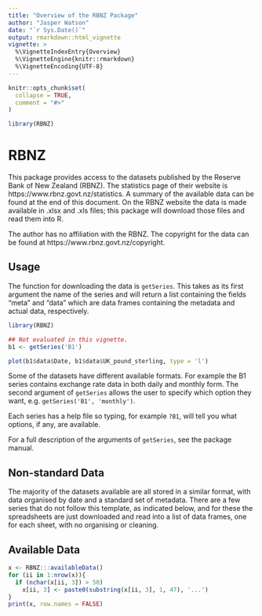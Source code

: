 ```yaml
---
title: "Overview of the RBNZ Package"
author: "Jasper Watson"
date: "`r Sys.Date()`"
output: rmarkdown::html_vignette
vignette: >
  %\VignetteIndexEntry{Overview}
  %\VignetteEngine{knitr::rmarkdown}
  %\VignetteEncoding{UTF-8}
---
```


```r
knitr::opts_chunk$set(
  collapse = TRUE,
  comment = "#>"
)
```

```r

library(RBNZ)

```

# RBNZ

This package provides access to the datasets published by the Reserve Bank of New Zealand (RBNZ). The statistics page of their website is https://www.rbnz.govt.nz/statistics. A summary of the available data can be found at the end of this document. On the RBNZ website the data is made available in .xlsx and .xls files; this package will download those files and read them into R.

The author has no affiliation with the RBNZ. The copyright for the data can be found at https://www.rbnz.govt.nz/copyright.

## Usage

The function for downloading the data is `getSeries`. This takes as its first argument the name of the series and will return a list containing the fields "meta" and "data" which are data frames containing the metadata and actual data, respectively.

```r
library(RBNZ)

## Not evaluated in this vignette.
b1 <- getSeries('B1')

plot(b1$data$Date, b1$data$UK_pound_sterling, type = 'l')
```

Some of the datasets have different available formats. For example the B1 series contains exchange rate data in both daily and monthly form. The second argument of `getSeries` allows the user to specify which option they want, e.g. `getSeries('B1', 'monthly')`.

Each series has a help file so typing, for example `?B1`, will tell you what options, if any, are available.

For a full description of the arguments of `getSeries`, see the package manual.

## Non-standard Data

The majority of the datasets available are all stored in a similar format, with data organised by date and a standard set of metadata. There are a few series that do not follow this template, as indicated below, and for these the spreadsheets are just downloaded and read into a list of data frames, one for each sheet, with no organising or cleaning.

## Available Data

```r
x <- RBNZ:::availableData()
for (ii in 1:nrow(x)){
  if (nchar(x[ii, 3]) > 50)
    x[ii, 3] <- paste0(substring(x[ii, 3], 1, 47), '...')
}
print(x, row.names = FALSE)
```
